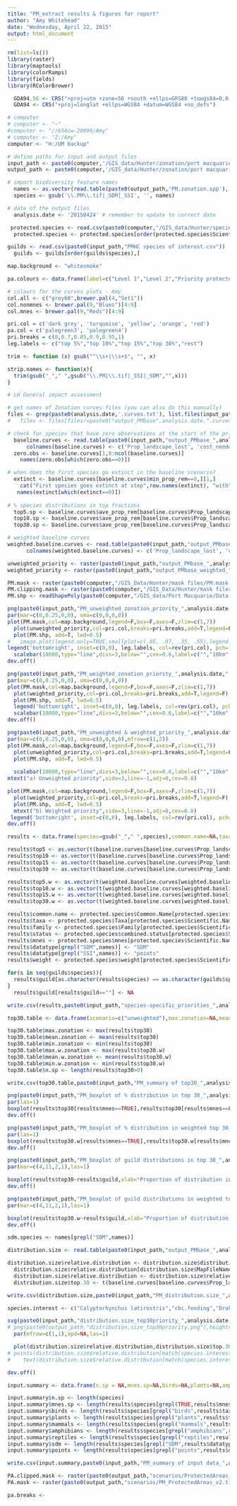 ```yaml
---
title: "PM_extract results & figures for report"
author: "Amy Whitehead"
date: "Wednesday, April 22, 2015"
output: html_document
---
```



```r
rm(list=ls())
library(raster)
library(maptools)
library(colorRamps)
library(fields)
library(RColorBrewer)

  GDA94.56 <- CRS("+proj=utm +zone=56 +south +ellps=GRS80 +towgs84=0,0,0,0,0,0,0 +units=m +no_defs")
  GDA94 <- CRS("+proj=longlat +ellps=WGS84 +datum=WGS84 +no_defs")

# computer
# computer <- "~"
#computer <- "//654cw-20990/Amy"
# computer <- "Z:/Amy"
computer <- "H:/UM backup"

# define paths for input and output files
input_path <- paste0(computer,'/GIS_data/Hunter/zonation/port macquarie/output/')
output_path <- paste0(computer,'/GIS_data/Hunter/zonation/port macquarie/')

# import biodiversity feature names
  names <- as.vector(read.table(paste0(output_path,'PM.zonation.spp'), header=F, sep='\t')[,6])
  species <- gsub('\\.PM\\.tif|_SDM|_SSI', '', names)

# date of the output files
  analysis.date <- '20150424' # remember to update to correct date

 protected.species <- read.csv(paste0(computer,"/GIS_data/Hunter/species point data/IBRA threatened species list.csv"))
  protected.species <- protected.species[order(protected.species$Scientific.Name),]

guilds <- read.csv(paste0(input_path,"PMHC species of interest.csv"))
  guilds <- guilds[order(guilds$species),]

```

```r
map.background <- "whitesmoke"

pa.colours <- data.frame(label=c("Level 1","Level 2","Priority protected","Priority unprotected"),colour=c("#78c679","#006837","#a6611a","grey40"),stringsAsFactors = F)

# colours for the curves plots - Amy
col.all <- c("grey60",brewer.pal(4,"Set1"))
col.nonmnes <- brewer.pal(9,"Blues")[4:9]
col.mnes <- brewer.pal(9,"Reds")[4:9]

pri.col = c('dark grey', 'turquoise', 'yellow', 'orange', 'red')
pa.col = c('palegreen3', 'palegreen4')
pri.breaks = c(0,0.7,0.85,0.9,0.95,1)
leg.labels <- c("top 5%","top 10%","top 15%","top 30%","rest")

```

```r
trim <- function (x) gsub("^\\s+|\\s+$", "", x)

strip.names <- function(x){
  trim(gsub("_"," ",gsub("\\.PM|\\.tif|_SSI|_SDM","",x)))
}


```

```r
# LH General impact assessment

# get names of Zonation curves-files (you can also do this manually)
files <- grep(paste0(analysis.date,'.curves.txt'), list.files(input_path), value=T) 
#   files <- files[files!=paste0("output_PMbase",analysis.date,".curves.txt")] # remove baseline scenario

# check for species that have zero observations at the start of the prioritisation
  baseline.curves <- read.table(paste0(input_path,"output_PMbase_",analysis.date,".curves.txt"), skip=1, header=F, sep='')
      colnames(baseline.curves) <- c('Prop_landscape_lost', 'cost_needed_for_top_fraction', 'min_prop_rem', 'ave_prop_rem', 'W_prop_rem', 'ext-1', 'ext-2', species)
  zero.obs <- baseline.curves[1,8:ncol(baseline.curves)]
    names(zero.obs[which(zero.obs==0)])

# when does the first species go extinct in the baseline scenario?
  extinct <- baseline.curves[baseline.curves$min_prop_rem==0,][1,]
    cat("First species goes extinct at step",row.names(extinct), "with",extinct$Prop_landscape_lost*100, "% removed","\n")
   names(extinct[which(extinct==0)])
  
# % species distributions in top fractions
  top5.sp <- baseline.curves$ave_prop_rem[baseline.curves$Prop_landscape_lost>=0.95][1]
  top10.sp <- baseline.curves$ave_prop_rem[baseline.curves$Prop_landscape_lost>=0.9][1]
  top30.sp <- baseline.curves$ave_prop_rem[baseline.curves$Prop_landscape_lost>=0.7][1]

# weighted baseline curves
weighted.baseline.curves <- read.table(paste0(input_path,"output_PMbase_weighted_",analysis.date,".curves.txt"), skip=1, header=F, sep='')
      colnames(weighted.baseline.curves) <- c('Prop_landscape_lost', 'cost_needed_for_top_fraction', 'min_prop_rem', 'ave_prop_rem', 'W_prop_rem', 'ext-1', 'ext-2', species)

```

```r

unweighted_priority <- raster(paste0(input_path,"output_PMbase_",analysis.date,".rank.compressed.tif"))
weighted_priority <- raster(paste0(input_path,"output_PMbase_weighted_",analysis.date,".rank.compressed.tif"))

PM.mask <- raster(paste0(computer,"/GIS_Data/Hunter/mask files/PM.mask.tif"))
PM.clipping.mask <- raster(paste0(computer,"/GIS_Data/Hunter/mask files/PM.clipping.mask.tif"))
PM.shp <- readShapePoly(paste0(computer,"/GIS_data/Port Macquarie/Data from PMH/PMHC LGA boundary.shp"), proj4=GDA94.56)

png(paste0(input_path,"PM_unweighted_zonation_priority_",analysis.date,".png"),height=7,width=15,units="cm",res=300, bg="transparent",pointsize=10)
par(mar=c(0,0.25,0,0), oma=c(0,0,0,0))
plot(PM.mask,col=map.background,legend=F,box=F,axes=F,zlim=c(1,7))
  plot(unweighted_priority,col=pri.col,breaks=pri.breaks,add=T,legend=F)
  plot(PM.shp, add=T, lwd=0.5)
#   image.plot(legend.only=TRUE,smallplot=c(.85, .87, .35, .55),legend.width=0.75,legend.shrink=0.25, zlim= c(0,1), nlevel=100, col=pri.col,axis.args=list(at=c(0,1), labels=c("Low","High"), cex.axis=0.6),legend.args=list(text='Conservation priority', side=4, font=2, line=2.5, cex=0.7)) 
legend('bottomright', inset=c(0,0), leg.labels, col=rev(pri.col), pch=15, bty="n", title=paste0("Conservation","\n"," priority"), cex=1, xpd=T)
  scalebar(10000,type="line",divs=3,below="",cex=0.6,label=c("","10km",""))
dev.off()

png(paste0(input_path,"PM_weighted_zonation_priority_",analysis.date,".png"),height=7,width=15,units="cm",res=300, bg="transparent", pointsize=10)
par(mar=c(0,0.25,0,0), oma=c(0,0,0,0))
plot(PM.mask,col=map.background,legend=F,box=F,axes=F,zlim=c(1,7))
  plot(weighted_priority,col=pri.col,breaks=pri.breaks,add=T,legend=F)
  plot(PM.shp, add=T, lwd=0.5)
  legend('bottomright', inset=c(0,0), leg.labels, col=rev(pri.col), pch=15, bty="n", title=paste0("Conservation","\n"," priority"), cex=1, xpd=T)
  scalebar(10000,type="line",divs=3,below="",cex=0.6,label=c("","10km",""))
dev.off()

png(paste0(input_path,"PM_unweighted & weighted_priority_",analysis.date,".png"),height=7,width=15,units="cm",res=300, bg="transparent",pointsize=10)
par(mar=c(0,0.25,0,0), oma=c(0,0,0,0),mfrow=c(1,2))
plot(PM.mask,col=map.background,legend=F,box=F,axes=F,zlim=c(1,7))
  plot(unweighted_priority,col=pri.col,breaks=pri.breaks,add=T,legend=F)
  plot(PM.shp, add=T, lwd=0.5)
 
  scalebar(10000,type="line",divs=3,below="",cex=0.6,label=c("","10km",""))
mtext("a) Unweighted priority",side=3,line=-1,adj=0,cex=0.8)

plot(PM.mask,col=map.background,legend=F,box=F,axes=F,zlim=c(1,7))
  plot(weighted_priority,col=pri.col,breaks=pri.breaks,add=T,legend=F)
  plot(PM.shp, add=T, lwd=0.5)
  mtext("b) Weighted priority",side=3,line=-1,adj=0,cex=0.8)
 legend('bottomright', inset=c(0,0), leg.labels, col=rev(pri.col), pch=15, bty="n", title="Conservation priority", cex=1, xpd=NA,horiz=T)
dev.off()

```

```r

results <- data.frame(species=gsub("_"," ",species),common.name=NA,taxa=NA,family=NA,guild=NA,status=NA,datatype=NA,mnes=NA,weight=NA,top5=NA,top10=NA,top15=NA,top30=NA,top5.w=NA,top10.w=NA,top15.w=NA,top30.w=NA)

results$top5 <- as.vector(t(baseline.curves[baseline.curves$Prop_landscape_lost>=0.95,][1,8:ncol(baseline.curves)]))
results$top10 <- as.vector(t(baseline.curves[baseline.curves$Prop_landscape_lost>=0.90,][1,8:ncol(baseline.curves)]))
results$top15 <- as.vector(t(baseline.curves[baseline.curves$Prop_landscape_lost>=0.85,][1,8:ncol(baseline.curves)]))
results$top30 <- as.vector(t(baseline.curves[baseline.curves$Prop_landscape_lost>=0.70,][1,8:ncol(baseline.curves)]))

results$top5.w <- as.vector(t(weighted.baseline.curves[weighted.baseline.curves$Prop_landscape_lost>=0.95,][1,8:ncol(weighted.baseline.curves)]))
results$top10.w <- as.vector(t(weighted.baseline.curves[weighted.baseline.curves$Prop_landscape_lost>=0.90,][1,8:ncol(weighted.baseline.curves)]))
results$top15.w <- as.vector(t(weighted.baseline.curves[weighted.baseline.curves$Prop_landscape_lost>=0.85,][1,8:ncol(weighted.baseline.curves)]))
results$top30.w <- as.vector(t(weighted.baseline.curves[weighted.baseline.curves$Prop_landscape_lost>=0.70,][1,8:ncol(weighted.baseline.curves)]))

results$common.name <- protected.species$Common.Name[protected.species$Scientific.Name %in% results$species]
results$taxa <- protected.species$Taxa[protected.species$Scientific.Name %in% results$species]
results$family <- protected.species$Family[protected.species$Scientific.Name %in% results$species]
results$status <- protected.species$combined.status[protected.species$Scientific.Name %in% results$species]
results$mnes <- protected.species$mnes[protected.species$Scientific.Name %in% results$species]
results$datatype[grepl("SDM",names)] <- "SDM"
results$datatype[grepl("SSI",names)] <- "points"
results$weight <- protected.species$weight[protected.species$Scientific.Name %in% results$species]

for(s in seq(guilds$species)){
  results$guild[as.character(results$species) == as.character(guilds$species[s])] <- as.character(guilds$guild[s])
}
  results$guild[results$guild==""] <- NA

write.csv(results,paste0(input_path,"species-specific_priorities_",analysis.date,".csv"),row.names=F)

```

```r

top30.table <- data.frame(scenario=c("unweighted"),max.zonation=NA,mean.zonation=NA,min.zonation=NA,max.w.zonation=NA,mean.w.zonation=NA,min.w.zonation=NA,n.sp=NA)

top30.table$max.zonation <- max(results$top30)
top30.table$mean.zonation <- mean(results$top30)
top30.table$min.zonation <- min(results$top30)
top30.table$max.w.zonation <- max(results$top30.w)
top30.table$mean.w.zonation <- mean(results$top30.w)
top30.table$min.w.zonation <- min(results$top30.w)
top30.table$n.sp <- length(results$top30>0)

write.csv(top30.table,paste0(input_path,"PM_summary of top30_",analysis.date,".csv"),row.names=F)

png(paste0(input_path,"PM_boxplot of % distribution in top 30_",analysis.date,".png"),width=15,height=15,units="cm",bg="transparent",pointsize=10,res=300)
par(las=1)
boxplot(results$top30[results$mnes==TRUE],results$top30[results$mnes==FALSE],names=c("MNES","non-MNES"),ylab="Proportion of distribution in top 30%")
dev.off()

png(paste0(input_path,"PM_boxplot of % distribution in weighted top 30_",analysis.date,".png"),width=15,height=15,units="cm",bg="transparent",pointsize=10,res=300)
par(las=1)
boxplot(results$top30.w[results$mnes==TRUE],results$top30.w[results$mnes==FALSE],names=c("MNES","non-MNES"),ylab="Proportion of distribution in top 30%")
dev.off()

png(paste0(input_path,"PM_boxplot of guild distributions in top 30_",analysis.date,".png"),width=15,height=15,units="cm",bg="transparent",pointsize=10,res=300)
par(mar=c(4,11,2,1),las=1)

boxplot(results$top30~results$guild,xlab="Proportion of distribution in top 30%",names=c("Amphibians",paste0("Cave-roosting","\n","microbats"),"Frugivorous birds","Nectarivorous birds",paste0("Phalangers, Phascogales","\n","& their predators"),"Shore birds","Water birds"),horizontal = T)
dev.off()

png(paste0(input_path,"PM_boxplot of guild distributions in weighted top 30_",analysis.date,".png"),width=15,height=15,units="cm",bg="transparent",pointsize=10,res=300)
par(mar=c(4,11,2,1),las=1)

boxplot(results$top30.w~results$guild,xlab="Proportion of distribution in top 30%",names=c("Amphibians",paste0("Cave-roosting","\n","microbats"),"Frugivorous birds","Nectarivorous birds",paste0("Phalangers, Phascogales","\n","& their predators"),"Shore birds","Water birds"),horizontal = T)
dev.off()

```


```r
sdm.species <- names[grepl("SDM",names)]

distribution.size <- read.table(paste0(input_path,"output_PMbase_",analysis.date,".features_info.txt"),skip=1,header=T)

distribution.size$relative.distribution <- distribution.size$distribution.sum
  distribution.size$relative.distribution[distribution.size$MapFileName %in% sdm.species] <- distribution.size$relative.distribution[distribution.size$MapFileName %in% sdm.species]/1000
  distribution.size$relative.distribution <- distribution.size$relative.distribution/272283
  distribution.size$top.30 <- t(baseline.curves[baseline.curves$Prop_landscape_lost>=(1-0.3),][1,8:ncol(baseline.curves)])

write.csv(distribution.size,paste0(input_path,"PM_distribution.size_",analysis.date,".csv"), row.names=F)

species.interest <- c("Calyptorhynchus latirostris","cbc.feeding","Drakaea elastica","Caladenia huegelii","Conospermum undulatum","Pseudocheirus occidentalis","Limestone ridges (SCP 26a)","EPA Biodiversity3 10pct","EPA Biodiversity3 30pct","Falsistrellus mackenziei","Acacia horridula","Bettongia penicillata subsp. ogilbyi","Calothamnus rupestris","Dasyurus geoffroii","Setonix brachyurus")

svg(paste0(input_path,"distribution.size_top30priority_",analysis.date,".svg"),height=6,width=6, bg="transparent",pointsize = 12)
# png(paste0(output_path,"distribution.size_top30priority.png"),height=15,width=15,units="cm",res=300, bg="transparent",pointsize = 12)
  par(mfrow=c(1,1),xpd=NA,las=1)

  plot(distribution.size$relative.distribution,distribution.size$top.30,ylim=c(0,1),xlim=c(0,0.6),xlab="Relative size of distribution",ylab="Proportion of distribution in top priorities",bty="l")
# points(distribution.size$relative.distribution[match(species.interest,strip.names(distribution.size$MapFileName))][i],distribution.size$top.30[match(species.interest,strip.names(distribution.size$MapFileName))][i],col="red",pch=16)
#    text(distribution.size$relative.distribution[match(species.interest,strip.names(distribution.size$MapFileName))][i],distribution.size$top.30[match(species.interest,strip.names(distribution.size$MapFileName))][i],labels=strip.names(distribution.size$MapFileName[match(species.interest,strip.names(distribution.size$MapFileName))][i]),cex=0.7,offset=10)

dev.off()

```

```r

input.summary <- data.frame(n.sp = NA,mnes.sp=NA,birds=NA,plants=NA,amphibians=NA,mammals=NA,reptiles=NA,sdm=NA,points=NA)

input.summary$n.sp <- length(species)
input.summary$mnes.sp <- length(results$species[grepl(TRUE,results$mnes)])
input.summary$birds <- length(results$species[grepl("birds",results$taxa)])
input.summary$plants <- length(results$species[grepl("plants",results$taxa)])
input.summary$mammals <- length(results$species[grepl("mammals",results$taxa)])
input.summary$amphibians <- length(results$species[grepl("amphibians",results$taxa)])
input.summary$reptiles <- length(results$species[grepl("reptiles",results$taxa)])
input.summary$sdm <- length(results$species[grepl("SDM",results$datatype)])
input.summary$points <- length(results$species[grepl("points",results$datatype)])

write.csv(input.summary,paste0(input_path,"PM_summary of input data_",analysis.date,".csv"),row.names=F)
```

```r
PA.clipped.mask <- raster(paste0(output_path,"scenarios/ProtectedAreas_v2_clipped.tif"))
PA.mask <- raster(paste0(output_path,"scenarios/PM_ProtectedAreas_v2.tif"))

pa.breaks <- 

```

